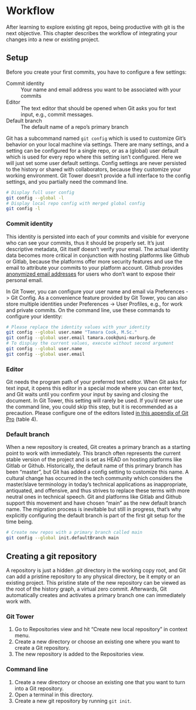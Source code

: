 # Workflow

After learning to explore existing git repos, being productive with git is the next objective.
This chapter describes the workflow of integrating your changes into a new or existing project.

## Setup

Before you create your first commits, you have to configure a few settings:

Commit identity
: Your name and email address you want to be associated with your commits

Editor
: The text editor that should be opened when Git asks you for text input, e.g., commit messages.

Default branch
: The default name of a repo's primary branch

Git has a subcommand named `git config` which is used to customize Git's behavior on your local machine via settings.
There are many settings, and a setting can be configured for a single repo,
or as a (global) user default which is used for every repo where this setting isn't configured.
Here we will just set some user default settings.
Config settings are never persisted to the history or shared with collaborators, because they customize your working environment.
Git Tower doesn't provide a full interface to the config settings, and you partially need the command line.

```bash
# Display full user config
git config --global -l
# Display local repo config with merged global config
git config -l
```

### Commit identity

This identity is persisted into each of your commits and visible for everyone who can see your commits, thus it should be properly set.
It's just descriptive metadata, Git itself doesn't verify your email.
The actual identity data becomes more critical in conjunction with hosting platforms like Github or Gitlab,
because the platforms offer more security features and use the email to attribute your commits to your platform account.
Github provides [anonymized email addresses][github-commit-email] for users who don't want to expose their personal email.

In Git Tower, you can configure your user name and email via Preferences -> Git Config.
As a convenience feature provided by Git Tower, you can also store multiple identities under Preferences -> User Profiles, e.g., for work and private commits.
On the command line, use these commands to configure your identity:

```bash
# Please replace the identity values with your identity
git config --global user.name "Tamara Cook, M.Sc."
git config --global user.email tamara.cook@uni-marburg.de
# To display the current values, execute without second argument
git config --global user.name
git config --global user.email
```

### Editor

Git needs the program path of your preferred text editor.
When Git asks for text input, it opens this editor in a special mode where you can enter text,
and Git waits until you confirm your input by saving and closing the document.
In Git Tower, this setting will rarely be used.
If you'd never use the command line, you could skip this step, but it is recommended as a precaution.
Please configure one of the editors listed [in this appendix of Git Pro][editor-config] (table 4).

### Default branch

When a new repository is created, Git creates a primary branch as a starting point to work with immediately.
This branch often represents the current stable version of the project and is set as HEAD on hosting platforms like Gitlab or Github.
Historically, the default name of this primary branch has been “master”, but Git has added a config setting to customize this name.
A cultural change has occurred in the tech community which considers the master/slave terminology in today's technical applications as inappropriate, antiquated, and offensive,
and thus strives to replace these terms with more neutral ones in technical speech.
Git and platforms like Gitlab and Github support this movement and have chosen “main” as the new default branch name.
The migration process is inevitable but still in progress, that's why explicitly configuring the default branch is part of the first git setup for the time being.

```bash
# Create new repos with a primary branch called main
git config --global init.defaultBranch main
```

## Creating a git repository

A repository is just a hidden _.git_ directory in the working copy root,
and Git can add a pristine repository to any physical directory, be it empty or an existing project.
This pristine state of the new repository can be viewed as the root of the history graph, a virtual zero commit.
Afterwards, Git automatically creates and activates a primary branch one can immediately work with.

### Git Tower

1. Go to Repositories view and hit “Create new local repository” in context menu.
2. Create a new directory or choose an existing one where you want to create a Git repository.
3. The new repository is added to the Repositories view.

### Command line

1. Create a new directory or choose an existing one that you want to turn into a Git repository.
2. Open a terminal in this directory.
3. Create a new git repository by running `git init`.

[editor-config]: https://www.git-scm.com/book/en/v2/Appendix-C%3A-Git-Commands-Setup-and-Config#ch_core_editor
[github-commit-email]: https://docs.github.com/en/github/setting-up-and-managing-your-github-user-account/managing-email-preferences/setting-your-commit-email-address
